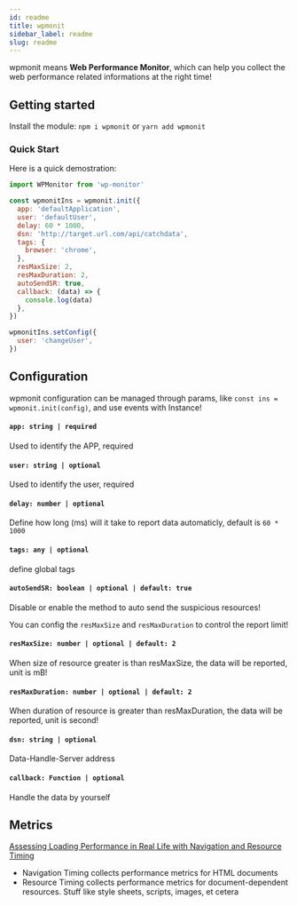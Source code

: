 ```yaml
---
id: readme
title: wpmonit
sidebar_label: readme
slug: readme
---
```


wpmonit means **Web Performance Monitor**, which can help you collect the web performance related informations at the right time!

## Getting started

Install the module: `npm i wpmonit` or `yarn add wpmonit`

### Quick Start

Here is a quick demostration:

```javascript
import WPMonitor from 'wp-monitor'

const wpmonitIns = wpmonit.init({
  app: 'defaultApplication',
  user: 'defaultUser',
  delay: 60 * 1000,
  dsn: 'http://target.url.com/api/catchdata',
  tags: {
    browser: 'chrome',
  },
  resMaxSize: 2,
  resMaxDuration: 2,
  autoSendSR: true,
  callback: (data) => {
    console.log(data)
  },
})

wpmonitIns.setConfig({
  user: 'changeUser',
})
```

## Configuration

wpmonit configuration can be managed through params, like `const ins = wpmonit.init(config)`, and use events with Instance!

#### `app: string | required`

Used to identify the APP, required

#### `user: string | optional`

Used to identify the user, required

#### `delay: number | optional`

Define how long (ms) will it take to report data automaticly, default is `60 * 1000`

#### `tags: any | optional`

define global tags

#### `autoSendSR: boolean | optional | default: true`

Disable or enable the method to auto send the suspicious resources!

You can config the `resMaxSize` and `resMaxDuration` to control the report limit!

#### `resMaxSize: number | optional | default: 2`

When size of resource greater is than resMaxSize, the data will be reported, unit is mB!

#### `resMaxDuration: number | optional | default: 2`

When duration of resource is greater than resMaxDuration, the data will be reported, unit is second!

#### `dsn: string | optional`

Data-Handle-Server address

#### `callback: Function | optional`

Handle the data by yourself

## Metrics

[Assessing Loading Performance in Real Life with Navigation and Resource Timing](https://developers.google.com/web/fundamentals/performance/navigation-and-resource-timing)

- Navigation Timing collects performance metrics for HTML documents
- Resource Timing collects performance metrics for document-dependent resources. Stuff like style sheets, scripts, images, et cetera

